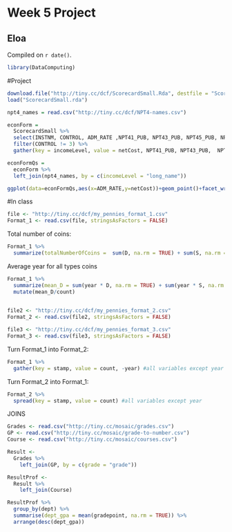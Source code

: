 # Week 5 Project

## Eloa

<!-- leave this material as is -->
Compiled on `r date()`.

```r
library(DataComputing)
```
<!-- put your content after this line -->
#Project
```r
download.file("http://tiny.cc/dcf/ScorecardSmall.Rda", destfile = "ScorecardSmall.rda")
load("ScorecardSmall.rda")
```

```r
npt4_names = read.csv("http://tiny.cc/dcf/NPT4-names.csv")

```

```r
econForm =
  ScorecardSmall %>%
  select(INSTNM, CONTROL, ADM_RATE ,NPT41_PUB, NPT43_PUB, NPT45_PUB, NPT41_PRIV,  NPT43_PRIV,  NPT45_PRIV) %>%
  filter(CONTROL != 3) %>%
  gather(key = incomeLevel, value = netCost, NPT41_PUB, NPT43_PUB,  NPT45_PUB, NPT41_PRIV, NPT41_PRIV, NPT43_PRIV, NPT45_PRIV) 
```

```r
econFormQs = 
  econForm %>%
  left_join(npt4_names, by = c(incomeLevel = "long_name"))

```

```r
ggplot(data=econFormQs,aes(x=ADM_RATE,y=netCost))+geom_point()+facet_wrap(short_name~CONTROL) + stat_smooth(method=loess) #not as pretty, but almost the same result

```

#In class

```r
file <- "http://tiny.cc/dcf/my_pennies_format_1.csv"
Format_1 <- read.csv(file, stringsAsFactors = FALSE)
```

Total number of coins:
```r
Format_1 %>% 
  summarize(totalNumberOfCoins =  sum(D, na.rm = TRUE) + sum(S, na.rm = TRUE) + sum(none, na.rm = TRUE))

```

Average year for all types coins
```r

Format_1 %>% 
  summarize(mean_D = sum(year * D, na.rm = TRUE) + sum(year * S, na.rm = TRUE) + sum(year * none, na.rm = TRUE), count = sum(D, na.rm = TRUE) + sum(S, na.rm = TRUE) + sum(none, na.rm = TRUE)) %>%
  mutate(mean_D/count)
  

```

```r
file2 <- "http://tiny.cc/dcf/my_pennies_format_2.csv"
Format_2 <- read.csv(file2, stringsAsFactors = FALSE)
```

```r
file3 <- "http://tiny.cc/dcf/my_pennies_format_3.csv"
Format_3 <- read.csv(file3, stringsAsFactors = FALSE)
```

Turn Format_1 into Format_2:
```r
Format_1 %>%
  gather(key = stamp, value = count, -year) #all variables except year
```

Turn Format_2 into Format_1:
```r
Format_2 %>%
  spread(key = stamp, value = count) #all variables except year
```


JOINS
```r
Grades <- read.csv("http://tiny.cc/mosaic/grades.csv")
GP <- read.csv("http://tiny.cc/mosaic/grade-to-number.csv")
Course <- read.csv("http://tiny.cc/mosaic/courses.csv")
```

```r
Result <-
  Grades %>%
    left_join(GP, by = c(grade = "grade"))
```

```r
ResultProf <-
  Result %>%
    left_join(Course)

ResultProf %>%
  group_by(dept) %>%
  summarise(dept_gpa = mean(gradepoint, na.rm = TRUE)) %>%
  arrange(desc(dept_gpa))
```

